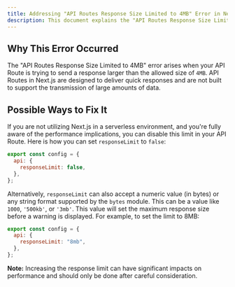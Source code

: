 ```yaml
---
title: Addressing "API Routes Response Size Limited to 4MB" Error in Next.js
description: This document explains the "API Routes Response Size Limited to 4MB" error in Next.js and guides developers on how to modify response size limits.
---
```


## Why This Error Occurred

The "API Routes Response Size Limited to 4MB" error arises when your API Route is trying to send a response larger than the allowed size of `4MB`. API Routes in Next.js are designed to deliver quick responses and are not built to support the transmission of large amounts of data.

## Possible Ways to Fix It

If you are not utilizing Next.js in a serverless environment, and you're fully aware of the performance implications, you can disable this limit in your API Route. Here is how you can set `responseLimit` to `false`:

```js filename="pages/api/example.js"
export const config = {
  api: {
    responseLimit: false,
  },
};
```

Alternatively, `responseLimit` can also accept a numeric value (in bytes) or any string format supported by the `bytes` module. This can be a value like `1000`, `'500kb'`, or `'3mb'`. This value will set the maximum response size before a warning is displayed. For example, to set the limit to 8MB:

```js filename="pages/api/example.js"
export const config = {
  api: {
    responseLimit: "8mb",
  },
};
```

**Note:** Increasing the response limit can have significant impacts on performance and should only be done after careful consideration.
